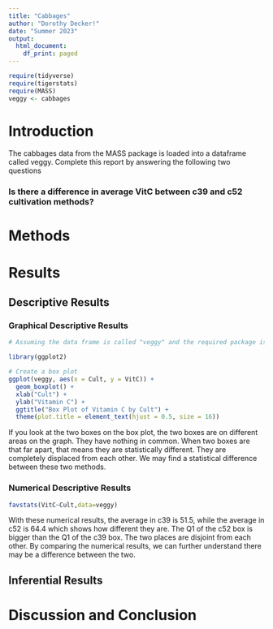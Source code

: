 ```yaml
---
title: "Cabbages"
author: "Dorothy Decker!"
date: "Summer 2023"
output:
  html_document:
    df_print: paged
---
```


```r
require(tidyverse)
require(tigerstats)
require(MASS)
veggy <- cabbages
```

# Introduction

<!--In this section you explain what you are trying to show.  Where did the data come from?  What is the research or other question you are trying to answer?!-->
 The cabbages data from the MASS package is loaded into a dataframe called veggy. Complete this report by answering the following two questions  
 
### Is there a difference in average VitC between c39 and c52 cultivation methods?  

# Methods

<!--Decide on your methods:  use "variable analysis" or other appropriate descriptors.  Make sure to choose at least one graphical method and at least one numerical method.!-->

# Results

<!--Divide this section into two sub-sections:  One for your descriptive  results and one for your inferential results.!-->

## Descriptive Results

### Graphical Descriptive Results

<!--Graphical results here.  Make sure to show your code.  Provide appropriate labels for axes, giving units if possible, and provide a good title for the graph, too.  Use the graphical results to describe the patterns if any that exist in the data as focused toward the research question!-->


```r
# Assuming the data frame is called "veggy" and the required package is installed

library(ggplot2)

# Create a box plot
ggplot(veggy, aes(x = Cult, y = VitC)) +
  geom_boxplot() +
  xlab("Cult") +
  ylab("Vitamin C") +
  ggtitle("Box Plot of Vitamin C by Cult") +
  theme(plot.title = element_text(hjust = 0.5, size = 16))

```

If you look at the two boxes on the box plot, the two boxes are on different areas on the graph. They have nothing in common. When two boxes are that far apart, that means they are statistically different. They are completely displaced from each other. We may find a statistical difference between these two methods.

### Numerical Descriptive Results

<!--Numerical results go here. Use the numerical results to describe the patterns if any that exist in the data as focused toward the research question!-->

```r
favstats(VitC~Cult,data=veggy)
```

With these numerical results, the average in c39 is 51.5, while the average in c52 is 64.4 which shows how different they are. The Q1 of the c52 box is bigger than the Q1 of the c39 box. The two places are disjoint from each other. By comparing the numerical results, we can further understand there may be a difference between the two.

## Inferential Results

<!--State hypothesis clearly.  Make sure your discussion of the inferential test covers all the aspects that the test output produces, such as test statistic, p-value etc.  Make a decision about the null hypothesis, explain the assumptions on which the selected test/procedure was based, and why the chosen procedure satisfys the assumptions and is appropriate to answer the research question!-->


# Discussion and Conclusion

<!--Discussion and conclusion here.  If you found a relationship be sure to consider whether the relationship occurs because one of the variavbles causes the other, or whether they perhasps are related for some other reason.  Watch the chapter 6 videos from the GeorgeTown videos collection.!-->
